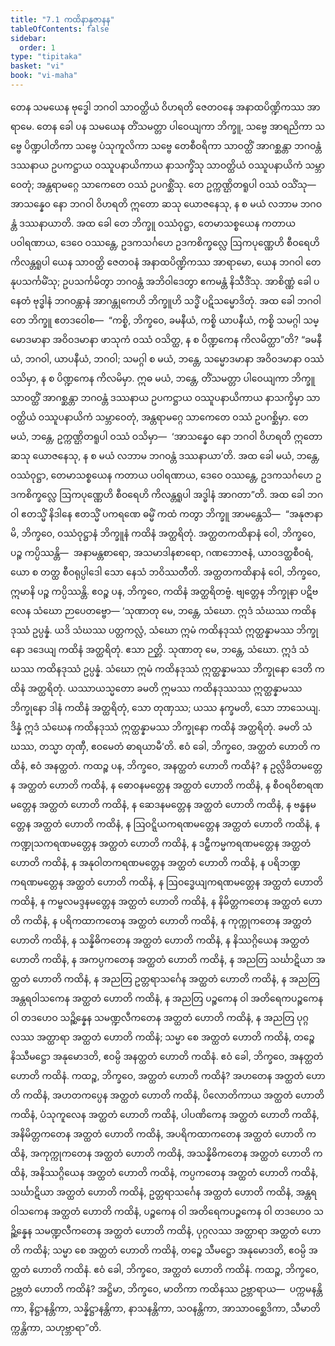 ```yaml
---
title: "7.1 ကထိနာနုဇာနန"
tableOfContents: false
sidebar:
  order: 1
type: "tipitaka"
basket: "vi"
book: "vi-maha"
---
```



<DynamicBreadcrumb />

<Division number="306" book="vi-maha" e="ch" v="3" p="351">

<Paragraph number="1388" book="vi-maha">
တေန သမယေန ဗုဒ္ဓေါ ဘဂဝါ သာဝတ္ထိယံ ဝိဟရတိ ဇေတဝနေ အနာထပိဏ္ဍိကဿ အာရာမေ. တေန ခေါ ပန သမယေန တိံသမတ္တာ ပါဝေယျကာ ဘိက္ခူ, သဗ္ဗေ အာရညိကာ သဗ္ဗေ ပိဏ္ဍပါတိကာ သဗ္ဗေ ပံသုကူလိကာ သဗ္ဗေ တေစီဝရိကာ သာဝတ္ထိံ အာဂစ္ဆန္တာ ဘဂဝန္တံ ဒဿနာယ ဥပကဋ္ဌာယ ဝဿူပနာယိကာယ နာသက္ခိံသု သာဝတ္ထိယံ ဝဿူပနာယိကံ သမ္ဘာဝေတုံ; အန္တရာမဂ္ဂေ သာကေတေ ဝဿံ ဥပဂစ္ဆိံသု. တေ ဥက္ကဏ္ဌိတရူပါ ဝဿံ ဝသိံသု—  အာသန္နေဝ နော ဘဂဝါ ဝိဟရတိ ဣတော ဆသု ယောဇနေသု, န စ မယံ လဘာမ ဘဂဝန္တံ ဒဿနာယာတိ. အထ ခေါ တေ ဘိက္ခူ ဝဿံဝုဋ္ဌာ, တေမာသစ္စယေန ကတာယ ပဝါရဏာယ, ဒေဝေ ဝဿန္တေ, ဥဒကသင်္ဂဟေ ဥဒကစိက္ခလ္လေ ဩကပုဏ္ဏေဟိ စီဝရေဟိ ကိလန္တရူပါ ယေန သာဝတ္ထိ ဇေတဝနံ အနာထပိဏ္ဍိကဿ အာရာမော, ယေန ဘဂဝါ တေနုပသင်္ကမိံသု; ဥပသင်္ကမိတွာ ဘဂဝန္တံ အဘိဝါဒေတွာ ဧကမန္တံ နိသီဒိံသု. အာစိဏ္ဏံ ခေါ ပနေတံ ဗုဒ္ဓါနံ ဘဂဝန္တာနံ အာဂန္တုကေဟိ ဘိက္ခူဟိ သဒ္ဓိံ ပဋိသမ္မောဒိတုံ.
</Paragraph>

<Paragraph number="1389" book="vi-maha">
အထ ခေါ ဘဂဝါ တေ ဘိက္ခူ ဧတဒဝေါစ—  “ကစ္စိ, ဘိက္ခဝေ, ခမနီယံ, ကစ္စိ ယာပနီယံ, ကစ္စိ သမဂ္ဂါ သမ္မောဒမာနာ အဝိဝဒမာနာ ဖာသုကံ ဝဿံ ဝသိတ္ထ, န စ ပိဏ္ဍကေန ကိလမိတ္ထာ”တိ? “ခမနီယံ, ဘဂဝါ, ယာပနီယံ, ဘဂဝါ; သမဂ္ဂါ စ မယံ, ဘန္တေ, သမ္မောဒမာနာ အဝိဝဒမာနာ ဝဿံ ဝသိမှာ, န စ ပိဏ္ဍကေန ကိလမိမှာ. ဣဓ မယံ, ဘန္တေ, တိံသမတ္တာ ပါဝေယျကာ ဘိက္ခူ သာဝတ္ထိံ အာဂစ္ဆန္တာ ဘဂဝန္တံ ဒဿနာယ ဥပကဋ္ဌာယ ဝဿူပနာယိကာယ နာသက္ခိမှာ သာဝတ္ထိယံ ဝဿူပနာယိကံ သမ္ဘာဝေတုံ, အန္တရာမဂ္ဂေ သာကေတေ ဝဿံ ဥပဂစ္ဆိမှာ. တေ မယံ, ဘန္တေ, ဥက္ကဏ္ဌိတရူပါ ဝဿံ ဝသိမှာ—  ‘အာသန္နေဝ နော ဘဂဝါ ဝိဟရတိ ဣတော ဆသု ယောဇနေသု, န စ မယံ လဘာမ ဘဂဝန္တံ ဒဿနာယာ’တိ. အထ ခေါ မယံ, ဘန္တေ, ဝဿံဝုဋ္ဌာ, တေမာသစ္စယေန ကတာယ ပဝါရဏာယ, ဒေဝေ ဝဿန္တေ, ဥဒကသင်္ဂဟေ ဥဒကစိက္ခလ္လေ ဩကပုဏ္ဏေဟိ စီဝရေဟိ ကိလန္တရူပါ အဒ္ဓါနံ အာဂတာ”တိ.
</Paragraph>

<Paragraph number="1390" book="vi-maha">
အထ ခေါ ဘဂဝါ ဧတသ္မိံ နိဒါနေ ဧတသ္မိံ ပကရဏေ ဓမ္မိံ ကထံ ကတွာ ဘိက္ခူ အာမန္တေသိ—  “အနုဇာနာမိ, ဘိက္ခဝေ, ဝဿံဝုဋ္ဌာနံ ဘိက္ခူနံ ကထိနံ အတ္ထရိတုံ. အတ္ထတကထိနာနံ ဝေါ, ဘိက္ခဝေ, ပဉ္စ ကပ္ပိဿန္တိ—  အနာမန္တစာရော, အသမာဒါနစာရော, ဂဏဘောဇနံ, ယာဝဒတ္ထစီဝရံ, ယော စ တတ္ထ စီဝရုပ္ပါဒေါ သော နေသံ ဘဝိဿတီတိ. အတ္ထတကထိနာနံ ဝေါ, ဘိက္ခဝေ, ဣမာနိ ပဉ္စ ကပ္ပိဿန္တိ. ဧဝဉ္စ ပန, ဘိက္ခဝေ, ကထိနံ အတ္ထရိတဗ္ဗံ. ဗျတ္တေန ဘိက္ခုနာ ပဋိဗလေန သံဃော ဉာပေတဗ္ဗော—
</Paragraph>

</Division>
<Division number="307" book="vi-maha" e="ch" v="3" p="352">

<Paragraph number="1391" book="vi-maha">
‘သုဏာတု မေ, ဘန္တေ, သံဃော. ဣဒံ သံဃဿ ကထိနဒုဿံ ဥပ္ပန္နံ. ယဒိ သံဃဿ ပတ္တကလ္လံ, သံဃော ဣမံ ကထိနဒုဿံ ဣတ္ထန္နာမဿ ဘိက္ခုနော ဒဒေယျ ကထိနံ အတ္ထရိတုံ. ဧသာ ဉတ္တိ.
</Paragraph>

<Paragraph number="1392" book="vi-maha">
သုဏာတု မေ, ဘန္တေ, သံဃော. ဣဒံ သံဃဿ ကထိနဒုဿံ ဥပ္ပန္နံ. သံဃော ဣမံ ကထိနဒုဿံ ဣတ္ထန္နာမဿ ဘိက္ခုနော ဒေတိ ကထိနံ အတ္ထရိတုံ. ယဿာယသ္မတော ခမတိ ဣမဿ ကထိနဒုဿဿ ဣတ္ထန္နာမဿ ဘိက္ခုနော ဒါနံ ကထိနံ အတ္ထရိတုံ, သော တုဏှဿ; ယဿ နက္ခမတိ, သော ဘာသေယျ.
</Paragraph>

<Paragraph number="1393" book="vi-maha">
ဒိန္နံ ဣဒံ သံဃေန ကထိနဒုဿံ ဣတ္ထန္နာမဿ ဘိက္ခုနော ကထိနံ အတ္ထရိတုံ. ခမတိ သံဃဿ, တသ္မာ တုဏှီ, ဧဝမေတံ ဓာရယာမီ’တိ.
</Paragraph>

</Division>
<Division number="308" book="vi-maha" e="ch" v="3" p="352">

<Paragraph number="1394" book="vi-maha">
ဧဝံ ခေါ, ဘိက္ခဝေ, အတ္ထတံ ဟောတိ ကထိနံ, ဧဝံ အနတ္ထတံ. ကထဉ္စ ပန, ဘိက္ခဝေ, အနတ္ထတံ ဟောတိ ကထိနံ? န ဥလ္လိခိတမတ္တေန အတ္ထတံ ဟောတိ ကထိနံ, န ဓောဝနမတ္တေန အတ္ထတံ ဟောတိ ကထိနံ, န စီဝရဝိစာရဏမတ္တေန အတ္ထတံ ဟောတိ ကထိနံ, န ဆေဒနမတ္တေန အတ္ထတံ ဟောတိ ကထိနံ, န ဗန္ဓနမတ္တေန အတ္ထတံ ဟောတိ ကထိနံ, န ဩဝဋ္ဋိယကရဏမတ္တေန အတ္ထတံ ဟောတိ ကထိနံ, န ကဏ္ဍုသကရဏမတ္တေန အတ္ထတံ ဟောတိ ကထိနံ, န ဒဠှီကမ္မကရဏမတ္တေန အတ္ထတံ ဟောတိ ကထိနံ, န အနုဝါတကရဏမတ္တေန အတ္ထတံ ဟောတိ ကထိနံ, န ပရိဘဏ္ဍကရဏမတ္တေန အတ္ထတံ ဟောတိ ကထိနံ, န ဩဝဒ္ဓေယျကရဏမတ္တေန အတ္ထတံ ဟောတိ ကထိနံ, န ကမ္ဗလမဒ္ဒနမတ္တေန အတ္ထတံ ဟောတိ ကထိနံ, န နိမိတ္တကတေန အတ္ထတံ ဟောတိ ကထိနံ, န ပရိကထာကတေန အတ္ထတံ ဟောတိ ကထိနံ, န ကုက္ကုကတေန အတ္ထတံ ဟောတိ ကထိနံ, န သန္နိဓိကတေန အတ္ထတံ ဟောတိ ကထိနံ, န နိဿဂ္ဂိယေန အတ္ထတံ ဟောတိ ကထိနံ, န အကပ္ပကတေန အတ္ထတံ ဟောတိ ကထိနံ, န အညတြ သင်္ဃာဋိယာ အတ္ထတံ ဟောတိ ကထိနံ, န အညတြ ဥတ္တရာသင်္ဂေန အတ္ထတံ ဟောတိ ကထိနံ, န အညတြ အန္တရဝါသကေန အတ္ထတံ ဟောတိ ကထိနံ, န အညတြ ပဉ္စကေန ဝါ အတိရေကပဉ္စကေန ဝါ တဒဟေဝ သဉ္ဆိန္နေန သမဏ္ဍလီကတေန အတ္ထတံ ဟောတိ ကထိနံ, န အညတြ ပုဂ္ဂလဿ အတ္ထာရာ အတ္ထတံ ဟောတိ ကထိနံ; သမ္မာ စေ အတ္ထတံ ဟောတိ ကထိနံ, တဉ္စေ နိဿီမဋ္ဌော အနုမောဒတိ, ဧဝမ္ပိ အနတ္ထတံ ဟောတိ ကထိနံ. ဧဝံ ခေါ, ဘိက္ခဝေ, အနတ္ထတံ ဟောတိ ကထိနံ.
</Paragraph>

</Division>
<Division number="309" book="vi-maha" e="ch" v="3" p="353">

<Paragraph number="1395" book="vi-maha">
ကထဉ္စ, ဘိက္ခဝေ, အတ္ထတံ ဟောတိ ကထိနံ? အဟတေန အတ္ထတံ ဟောတိ ကထိနံ, အဟတကပ္ပေန အတ္ထတံ ဟောတိ ကထိနံ, ပိလောတိကာယ အတ္ထတံ ဟောတိ ကထိနံ, ပံသုကူလေန အတ္ထတံ ဟောတိ ကထိနံ, ပါပဏိကေန အတ္ထတံ ဟောတိ ကထိနံ, အနိမိတ္တကတေန အတ္ထတံ ဟောတိ ကထိနံ, အပရိကထာကတေန အတ္ထတံ ဟောတိ ကထိနံ, အကုက္ကုကတေန အတ္ထတံ ဟောတိ ကထိနံ, အသန္နိဓိကတေန အတ္ထတံ ဟောတိ ကထိနံ, အနိဿဂ္ဂိယေန အတ္ထတံ ဟောတိ ကထိနံ, ကပ္ပကတေန အတ္ထတံ ဟောတိ ကထိနံ, သင်္ဃာဋိယာ အတ္ထတံ ဟောတိ ကထိနံ, ဥတ္တရာသင်္ဂေန အတ္ထတံ ဟောတိ ကထိနံ, အန္တရဝါသကေန အတ္ထတံ ဟောတိ ကထိနံ, ပဉ္စကေန ဝါ အတိရေကပဉ္စကေန ဝါ တဒဟေဝ သဉ္ဆိန္နေန သမဏ္ဍလီကတေန အတ္ထတံ ဟောတိ ကထိနံ, ပုဂ္ဂလဿ အတ္ထာရာ အတ္ထတံ ဟောတိ ကထိနံ; သမ္မာ စေ အတ္ထတံ ဟောတိ ကထိနံ, တဉ္စေ သီမဋ္ဌော အနုမောဒတိ, ဧဝမ္ပိ အတ္ထတံ ဟောတိ ကထိနံ. ဧဝံ ခေါ, ဘိက္ခဝေ, အတ္ထတံ ဟောတိ ကထိနံ.
</Paragraph>

</Division>
<Division number="310" book="vi-maha" e="ch" v="3" p="353">

<Paragraph number="1396" book="vi-maha">
ကထဉ္စ, ဘိက္ခဝေ, ဥဗ္ဘတံ ဟောတိ ကထိနံ? အဋ္ဌိမာ, ဘိက္ခဝေ, မာတိကာ ကထိနဿ ဥဗ္ဘာရာယ—  ပက္ကမနန္တိကာ, နိဋ္ဌာနန္တိကာ, သန္နိဋ္ဌာနန္တိကာ, နာသနန္တိကာ, သဝနန္တိကာ, အာသာဝစ္ဆေဒိကာ, သီမာတိက္ကန္တိကာ, သဟုဗ္ဘာရာ”တိ.
</Paragraph>
</Division>